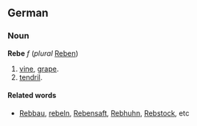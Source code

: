 ==German==
===Noun===
'''Rebe''' ''f'' (''plural'' [[Reben]])
# [[vine]], [[grape]].
# [[tendril]].

====Related words====
* [[Rebbau]], [[rebeln]], [[Rebensaft]], [[Rebhuhn]], [[Rebstock]], etc